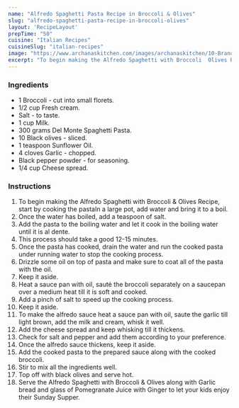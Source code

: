 ---
name: "Alfredo Spaghetti Pasta Recipe in Broccoli & Olives"
slug: "alfredo-spaghetti-pasta-recipe-in-broccoli-olives"
layout: 'RecipeLayout'
prepTime: "50"
cuisine: "Italian Recipes"
cuisineSlug: "italian-recipes"
image: "https://www.archanaskitchen.com/images/archanaskitchen/10-Brands/DelMonte-KidsRecipes/3-Alfredo_Spaghetti_with_Broccoli_Recipe_and_Olives_-_Kids_Recipes_Made_With_Del_Monte-2.jpg"
excerpt: "To begin making the Alfredo Spaghetti with Broccoli  Olives Recipe, start by cooking the pastaIn a large pot, add water and bring it to a boil"
---

### Ingredients

- 1 Broccoli - cut into small florets.
- 1/2 cup Fresh cream.
- Salt - to taste.
- 1 cup Milk.
- 300 grams Del Monte Spaghetti Pasta.
- 10 Black olives - sliced.
- 1 teaspoon Sunflower Oil.
- 4 cloves Garlic - chopped.
- Black pepper powder - for seasoning.
- 1/4 cup Cheese spread.

### Instructions

1. To begin making the Alfredo Spaghetti with Broccoli & Olives Recipe, start by cooking the pastaIn a large pot, add water and bring it to a boil.
1. Once the water has boiled, add a teaspoon of salt.
1. Add the pasta to the boiling water and let it cook in the boiling water until it is al dente.
1. This process should take a good 12-15 minutes.
1. Once the pasta has cooked, drain the water and run the cooked pasta under running water to stop the cooking process.
1. Drizzle some oil on top of pasta and make sure to coat all of the pasta with the oil.
1. Keep it aside.
1. Heat a sauce pan with oil, sauté the broccoli separately on a saucepan over a medium heat till it is soft and cooked.
1. Add a pinch of salt to speed up the cooking process.
1. Keep it aside.
1. To make the alfredo sauce heat a sauce pan with oil, saute the garlic till light brown, add the milk and cream, whisk it well.
1. Add the cheese spread and keep whisking till it thickens.
1. Check for salt and pepper and add them according to your preference.
1. Once the alfredo sauce thickens, keep it aside.
1. Add the cooked pasta to the prepared sauce along with the cooked broccoli.
1. Stir to mix all the ingredients well.
1. Top off with black olives and serve hot.
1. Serve the Alfredo Spaghetti with Broccoli & Olives along with Garlic bread and glass of Pomegranate Juice with Ginger to let your kids enjoy their Sunday Supper.
